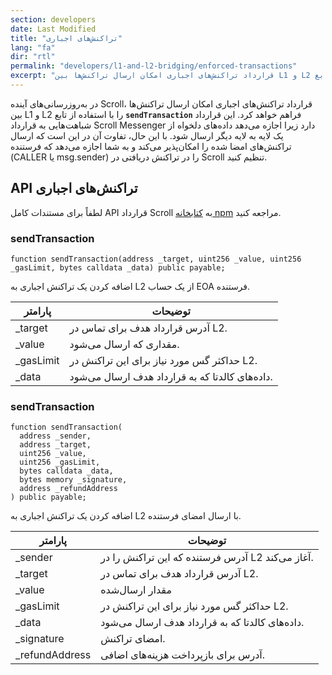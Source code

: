 ```yaml
---
section: developers
date: Last Modified
title: "تراکنش‌های اجباری"
lang: "fa"
dir: "rtl"
permalink: "developers/l1-and-l2-bridging/enforced-transactions"
excerpt: "قرارداد تراکنش‌های اجباری امکان ارسال تراکنش‌ها بین L1 و L2 را با استفاده از تابع `sendTransaction` فراهم می‌کند."
---
```



در به‌روزرسانی‌های آینده Scroll، قرارداد تراکنش‌های اجباری امکان ارسال تراکنش‌ها بین L1 و L2 را با استفاده از تابع **`sendTransaction`** فراهم خواهد کرد. این قرارداد شباهت‌هایی به قرارداد Scroll Messenger دارد زیرا اجازه می‌دهد داده‌های دلخواه از یک لایه به لایه دیگر ارسال شود. با این حال، تفاوت آن در این است که ارسال تراکنش‌های امضا شده را امکان‌پذیر می‌کند و به شما اجازه می‌دهد که فرستنده (CALLER یا msg.sender) را در تراکنش دریافتی در Scroll تنظیم کنید.

## API تراکنش‌های اجباری

لطفاً برای مستندات کامل API قرارداد Scroll به [کتابخانه npm](https://www.npmjs.com/package/@scroll-tech/contracts?activeTab=code) مراجعه کنید.

### sendTransaction

```solidity
function sendTransaction(address _target, uint256 _value, uint256 _gasLimit, bytes calldata _data) public payable;
```

اضافه کردن یک تراکنش اجباری به L2 از یک حساب EOA فرستنده.

| پارامتر   | توضیحات                                                       |
| --------- | ------------------------------------------------------------- |
| \_target  | آدرس قرارداد هدف برای تماس در L2.                             |
| \_value   | مقداری که ارسال می‌شود.                                      |
| \_gasLimit| حداکثر گس مورد نیاز برای این تراکنش در L2.                  |
| \_data    | داده‌های کالدتا که به قرارداد هدف ارسال می‌شود.                |

### sendTransaction

```solidity
function sendTransaction(
  address _sender,
  address _target,
  uint256 _value,
  uint256 _gasLimit,
  bytes calldata _data,
  bytes memory _signature,
  address _refundAddress
) public payable;
```

اضافه کردن یک تراکنش اجباری به L2 با ارسال امضای فرستنده.

| پارامتر        | توضیحات                                                        |
| --------------- | -------------------------------------------------------------- |
| \_sender        | آدرس فرستنده که این تراکنش را در L2 آغاز می‌کند.                |
| \_target        | آدرس قرارداد هدف برای تماس در L2.                              |
| \_value         | مقدار ارسال‌شده                                               |
| \_gasLimit      | حداکثر گس مورد نیاز برای این تراکنش در L2.                   |
| \_data          | داده‌های کالدتا که به قرارداد هدف ارسال می‌شود.                 |
| \_signature     | امضای تراکنش.                                                 |
| \_refundAddress | آدرس برای بازپرداخت هزینه‌های اضافی.                           |
